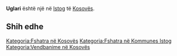 {{Fshat në 
 | Emri                = Uglari
 | EmriAlt                = 
 | NAME_SHORT_FORM=      
 | NAME_GENERIC=      
 | NAME_SORT_NAME_RO=      UGLARI
 | FULL_NAME_RO = Uglari
 | FULL_NAME_ND_RO=Uglari
 | SORT_NAME_RG=UGLARI
 | FULL_NAME_RG=Uglari
 | FULL_NAME_ND_RG=Uglari
 | SRP_NAME_SHORT_FORM=      
 | SRP_NAME_GENERIC=      
 | SRP_NAME_SORT_NAME_RO=      
 | SRP_FULL_NAME_RO = 
 | SRP_FULL_NAME_ND_RO=
 | SRP_SORT_NAME_RG=
 | SRP_FULL_NAME_RG=
 | SRP_FULL_NAME_ND_RG=
 | Emri (Rasa dhanore) = 
 | Figura              = 
 | Shteti              = Kosovo
 | Komuna              = Istog
 | Kodi postar         = 
 | Sipërfaqja          = 

 | Popullsia           = 

 | Regj. i popullsisë  = 
 | Dend. e popullsisë  = 
 | Faqja zyrtare       = 
 <!--- Koordinatat ----> 
 | Gjerësia            = 42.425556
 | Gjatësia            = 21.525278
 | Lartësia            = 
}}
'''Uglari''' është një [[]] në [[Istog]] të [[Kosovës]].

<!-- == Gjeografia == -->
<!-- == Historia == -->
<!-- == Demografia == -->
== Shih edhe ==
{{Komuna Istog}}
{{Kosovo-Administrata-Cung}}

[[Kategoria:Fshatra në Kosovës]]
[[Kategoria:Fshatra në Kommunes Istog]]
[[Kategoria:Vendbanime në Kosovës]]